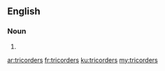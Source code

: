 ==English==

===Noun===
{{head|en|noun plural form}}

# {{plural of|tricorder|lang=en}}

[[ar:tricorders]]
[[fr:tricorders]]
[[ku:tricorders]]
[[my:tricorders]]
